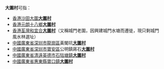 '''大圍村'''可指：

*[[香港|香港]][[沙田_(香港)|沙田]][[大圍|大圍]]'''[[大圍村|大圍村]]'''
*[[香港|香港]][[元朗|元朗]][[十八鄉|十八鄉]]'''[[大圍村_(十八鄉)|大圍村]]'''
*[[香港|香港]][[荃灣|荃灣]][[和宜合|和宜合]]'''[[大圍村_(荃灣)|大圍村]]'''（又稱城門老圍，因興建城門水塘而遷徙，現只剩城門風水林選址）
*[[中國|中國]][[廣東省|廣東省]][[深圳市|深圳市]][[龍崗區|龍崗區]]黃閣坑'''[[大圍村_(龍崗區)|大圍村]]'''
*[[中國|中國]][[廣東省|廣東省]][[深圳市|深圳市]][[寶安區|寶安區]]公明鎮蔣石'''[[大圍村_(寶安區)|大圍村]]'''
*[[中國|中國]][[廣東省|廣東省]][[清遠|清遠]][[英德市|英德市]][[石牯塘鎮|石牯塘鎮]]'''[[大圍村_(石牯塘鎮)|大圍村]]'''
*[[中國|中國]][[廣東省|廣東省]][[惠東縣|惠東縣]][[寶口鎮|寶口鎮]]'''[[大圍村_(惠東縣)|大圍村]]'''

{{disambig|D大|Cat=三字中国村名消歧义}}